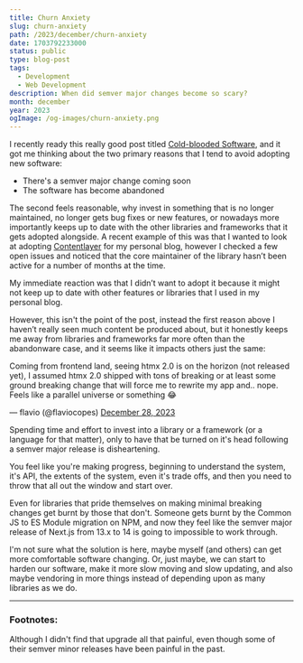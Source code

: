 ```yaml
---
title: Churn Anxiety
slug: churn-anxiety
path: /2023/december/churn-anxiety
date: 1703792233000
status: public
type: blog-post
tags:
  - Development
  - Web Development
description: When did semver major changes become so scary?
month: december
year: 2023
ogImage: /og-images/churn-anxiety.png
---
```



I recently ready this really good post titled
[Cold-blooded Software](https://dubroy.com/blog/cold-blooded-software/), and it
got me thinking about the two primary reasons that I tend to avoid adopting new
software:

- There's a semver major change coming soon
- The software has become abandoned

The second feels reasonable, why invest in something that is no longer
maintained, no longer gets bug fixes or new features, or nowadays more
importantly keeps up to date with the other libraries and frameworks that it
gets adopted alongside. A recent example of this was that I wanted to look at
adopting [Contentlayer](https://contentlayer.dev/) for my personal blog, however
I checked a few open issues and noticed that the core maintainer of the library
hasn’t been active for a number of months at the time.

My immediate reaction was that I didn’t want to adopt it because it might not
keep up to date with other features or libraries that I used in my personal
blog.

However, this isn't the point of the post, instead the first reason above I
haven’t really seen much content be produced about, but it honestly keeps me
away from libraries and frameworks far more often than the abandonware case, and
it seems like it impacts others just the same:

<Tweet id="1740431831210848733">
  <p lang="en" dir="ltr">Coming from frontend land, seeing htmx 2.0 is on the horizon (not released yet), I assumed htmx 2.0 shipped with tons of breaking or at least some ground breaking change that will force me to rewrite my app and.. nope.<br />Feels like a parallel universe or something 😂</p>&mdash; flavio (@flaviocopes) <a href="https://twitter.com/flaviocopes/status/1740431831210848733?ref_src=twsrc%5Etfw">December 28, 2023</a>
</Tweet>

Spending time and effort to invest into a library or a framework (or a language
for that matter), only to have that be turned on it's head following a semver
major release is disheartening.

You feel like you're making progress, beginning to understand the system, it's
API, the extents of the system, even it's trade offs, and then you need to throw
that all out the window and start over.

Even for libraries that pride themselves on making minimal breaking changes get
burnt by those that don't. Someone gets burnt by the Common JS to ES Module
migration on NPM, and now they feel like the semver major release of Next.js
from 13.x to 14 is going to impossible to work through<FootnoteRef id="1" />.

I'm not sure what the solution is here, maybe myself (and others) can get more
comfortable software changing. Or, just maybe, we can start to harden our
software, make it more slow moving and slow updating, and also maybe vendoring
in more things instead of depending upon as many libraries as we do.

---

### Footnotes:

<Footnote id="1">Although I didn't find that upgrade all that painful, even
though some of their semver minor releases have been painful in the
past.</Footnote>

